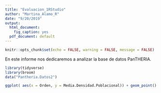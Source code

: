 ```yaml
---
title: "Evaluacion_1RStudio"
author: "Martina_Alamo_R"
date: "9/20/2019"
output:
  html_document:
    fig_caption: yes
  pdf_document: default
---
```



```r
knitr::opts_chunk$set(echo = FALSE, warning = FALSE, message = FALSE)
```
En este informe nos dedicaremos a analizar la base de datos PanTHERIA.

```r
library(tidyverse)
library(broom)
data("Pantheria.Datos2")
```

```r
ggplot( aes(x = Orden, y = Media.Densidad.Poblacional)) + geom_point()
```




